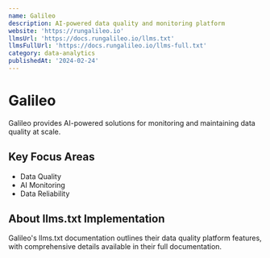 ```yaml
---
name: Galileo
description: AI-powered data quality and monitoring platform
website: 'https://rungalileo.io'
llmsUrl: 'https://docs.rungalileo.io/llms.txt'
llmsFullUrl: 'https://docs.rungalileo.io/llms-full.txt'
category: data-analytics
publishedAt: '2024-02-24'
---
```


# Galileo

Galileo provides AI-powered solutions for monitoring and maintaining data quality at scale.

## Key Focus Areas

- Data Quality
- AI Monitoring
- Data Reliability

## About llms.txt Implementation

Galileo's llms.txt documentation outlines their data quality platform features, with comprehensive details available in their full documentation.
